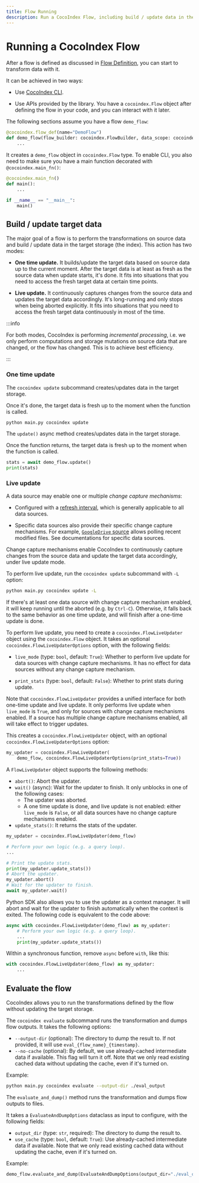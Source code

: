 ```yaml
---
title: Flow Running
description: Run a CocoIndex Flow, including build / update data in the target storage and evaluate the flow without changing the target storage.
---
```



# Running a CocoIndex Flow

After a flow is defined as discussed in [Flow Definition](/docs/core/flow_def), you can start to transform data with it.

It can be achieved in two ways:

*   Use [CocoIndex CLI](/docs/core/cli).

*   Use APIs provided by the library.
    You have a `cocoindex.Flow` object after defining the flow in your code, and you can interact with it later.

The following sections assume you have a flow `demo_flow`:

<Tabs>
<TabItem value="python" label="Python" default>

```python title="main.py"
@cocoindex.flow_def(name="DemoFlow")
def demo_flow(flow_builder: cocoindex.FlowBuilder, data_scope: cocoindex.DataScope):
    ...
```

It creates a `demo_flow` object in `cocoindex.Flow` type.
To enable CLI, you also need to make sure you have a main function decorated with `@cocoindex.main_fn()`:


```python title="main.py"
@cocoindex.main_fn()
def main():
    ...

if __name__ == "__main__":
    main()
```
</TabItem>
</Tabs>


## Build / update target data

The major goal of a flow is to perform the transformations on source data and build / update data in the target storage (the index).
This action has two modes:

*   **One time update.**
    It builds/update the target data based on source data up to the current moment.
    After the target data is at least as fresh as the source data when update starts, it's done.
    It fits into situations that you need to access the fresh target data at certain time points.

*   **Live update.**
    It continuously captures changes from the source data and updates the target data accordingly.
    It's long-running and only stops when being aborted explicitly.
    It fits into situations that you need to access the fresh target data continuously in most of the time.

:::info

For both modes, CocoIndex is performing *incremental processing*,
i.e. we only perform computations and storage mutations on source data that are changed, or the flow has changed.
This is to achieve best efficiency.

:::


### One time update

<Tabs queryString="code_lang">
<TabItem value="shell" label="Shell" default>

The `cocoindex update` subcommand creates/updates data in the target storage.

Once it's done, the target data is fresh up to the moment when the function is called.

```sh
python main.py cocoindex update
```

</TabItem>
<TabItem value="python" label="Python">

The `update()` async method creates/updates data in the target storage.

Once the function returns, the target data is fresh up to the moment when the function is called.

```python
stats = await demo_flow.update()
print(stats)
```

</TabItem>
</Tabs>

### Live update

A data source may enable one or multiple *change capture mechanisms*:

*   Configured with a [refresh interval](flow_def#refresh-interval), which is generally applicable to all data sources.

*   Specific data sources also provide their specific change capture mechanisms.
    For example, [`GoogleDrive` source](../ops/sources#googledrive) allows polling recent modified files.
    See documentations for specific data sources.

Change capture mechanisms enable CocoIndex to continuously capture changes from the source data and update the target data accordingly, under live update mode.

<Tabs queryString="code_lang">
<TabItem value="shell" label="Shell" default>

To perform live update, run the `cocoindex update` subcommand with `-L` option:

```sh
python main.py cocoindex update -L
```

If there's at least one data source with change capture mechanism enabled, it will keep running until the aborted (e.g. by `Ctrl-C`).
Otherwise, it falls back to the same behavior as one time update, and will finish after a one-time update is done.

</TabItem>
<TabItem value="python" label="Python">

To perform live update, you need to create a `cocoindex.FlowLiveUpdater` object using the `cocoindex.Flow` object.
It takes an optional `cocoindex.FlowLiveUpdaterOptions` option, with the following fields:

*   `live_mode` (type: `bool`, default: `True`):
     Whether to perform live update for data sources with change capture mechanisms.
     It has no effect for data sources without any change capture mechanism.

*   `print_stats` (type: `bool`, default: `False`): Whether to print stats during update.

Note that `cocoindex.FlowLiveUpdater` provides a unified interface for both one-time update and live update.
It only performs live update when `live_mode` is `True`, and only for sources with change capture mechanisms enabled.
If a source has multiple change capture mechanisms enabled, all will take effect to trigger updates.

This creates a `cocoindex.FlowLiveUpdater` object, with an optional `cocoindex.FlowLiveUpdaterOptions` option:

```python
my_updater = cocoindex.FlowLiveUpdater(
    demo_flow, cocoindex.FlowLiveUpdaterOptions(print_stats=True))
```

A `FlowLiveUpdater` object supports the following methods:

*   `abort()`: Abort the updater.
*   `wait()` (async): Wait for the updater to finish. It only unblocks in one of the following cases:
    *   The updater was aborted.
    *   A one time update is done, and live update is not enabled:
        either `live_mode` is `False`, or all data sources have no change capture mechanisms enabled.
*   `update_stats()`: It returns the stats of the updater.

```python
my_updater = cocoindex.FlowLiveUpdater(demo_flow)

# Perform your own logic (e.g. a query loop).
...

# Print the update stats.
print(my_updater.update_stats())
# Abort the updater.
my_updater.abort()
# Wait for the updater to finish.
await my_updater.wait()
```

Python SDK also allows you to use the updater as a context manager.
It will abort and wait for the updater to finish automatically when the context is exited.
The following code is equivalent to the code above:

```python
async with cocoindex.FlowLiveUpdater(demo_flow) as my_updater:
    # Perform your own logic (e.g. a query loop).
    ...
    print(my_updater.update_stats())
```

Within a synchronous function, remove `async` before `with`, like this:

```python
with cocoindex.FlowLiveUpdater(demo_flow) as my_updater:
    ...
```

</TabItem>
</Tabs>

## Evaluate the flow

CocoIndex allows you to run the transformations defined by the flow without updating the target storage.

<Tabs queryString="code_lang">
<TabItem value="shell" label="Shell" default>

The `cocoindex evaluate` subcommand runs the transformation and dumps flow outputs.
It takes the following options:

*   `--output-dir` (optional): The directory to dump the result to. If not provided, it will use `eval_{flow_name}_{timestamp}`.
*   `--no-cache` (optional): By default, we use already-cached intermediate data if available.
    This flag will turn it off.
    Note that we only read existing cached data without updating the cache, even if it's turned on.

Example:

```sh
python main.py cocoindex evaluate --output-dir ./eval_output
```

</TabItem>
<TabItem value="python" label="Python">

The `evaluate_and_dump()` method runs the transformation and dumps flow outputs to files.

It takes a `EvaluateAndDumpOptions` dataclass as input to configure, with the following fields:

*   `output_dir` (type: `str`, required): The directory to dump the result to.
*   `use_cache` (type: `bool`, default: `True`): Use already-cached intermediate data if available.
    Note that we only read existing cached data without updating the cache, even if it's turned on.

Example:

```python
demo_flow.evaluate_and_dump(EvaluateAndDumpOptions(output_dir="./eval_output"))
```

</TabItem>
</Tabs>